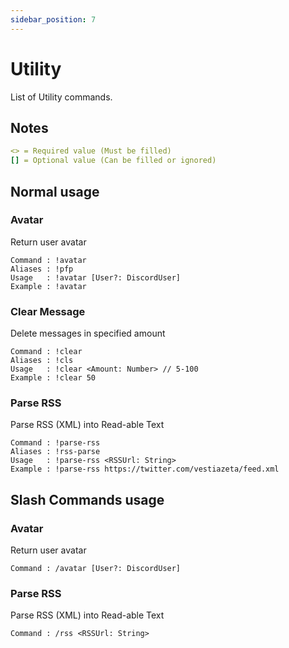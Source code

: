 ```yaml
---
sidebar_position: 7
---
```


# Utility

List of Utility commands.

## Notes

```yml
<> = Required value (Must be filled)
[] = Optional value (Can be filled or ignored)
```

## Normal usage

### Avatar

Return user avatar

```tsx
Command : !avatar
Aliases : !pfp
Usage   : !avatar [User?: DiscordUser]
Example : !avatar
```

### Clear Message

Delete messages in specified amount

```tsx
Command : !clear
Aliases : !cls
Usage   : !clear <Amount: Number> // 5-100
Example : !clear 50
```

### Parse RSS

Parse RSS (XML) into Read-able Text

```tsx
Command : !parse-rss
Aliases : !rss-parse
Usage   : !parse-rss <RSSUrl: String>
Example : !parse-rss https://twitter.com/vestiazeta/feed.xml
```

## Slash Commands usage

### Avatar

Return user avatar

```tsx
Command : /avatar [User?: DiscordUser]
```

### Parse RSS

Parse RSS (XML) into Read-able Text

```tsx
Command : /rss <RSSUrl: String>
```

